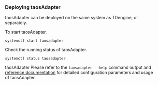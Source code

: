### Deploying taosAdapter

taosAdapter can be deployed on the same system as TDengine, or separately.

To start taosAdapter.

```
systemctl start taosadapter
```

Check the running status of taosAdapter.

```
systemctl status taosadapter
```

taosAdapter Please refer to the `taosadapter --help` command output and [reference documentation](/reference/taosadapter) for detailed configuration parameters and usage of taosAdapter.
